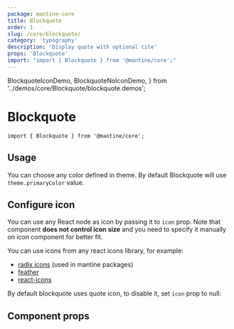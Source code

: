 ```yaml
---
package: mantine-core
title: Blockquote
order: 1
slug: /core/blockquote/
category: 'typography'
description: 'Display quote with optional cite'
props: 'Blockquote'
import: "import { Blockquote } from '@mantine/core';"
---
```


  BlockquoteIconDemo,
  BlockquoteNoIconDemo,
} from '../demos/core/Blockquote/blockquote.demos';

# Blockquote

<PageHeader
  source="mantine-core/src/Blockquote/Blockquote.tsx"
  docs="core/Blockquote.mdx"
  package="@mantine/core"
/>

```tsx
import { Blockquote } from '@mantine/core';
```

## Usage

You can choose any color defined in <GatsbyLink to="/pages/theming/">theme</GatsbyLink>. By default Blockquote will use `theme.primaryColor` value.

<BlockquoteConfigurator />

## Configure icon

You can use any React node as icon by passing it to `icon` prop.
Note that component **does not control icon size** and you need to specify it manually on icon component for better fit.

You can use icons from any react icons library, for example:

- [radix icons](https://icons.modulz.app/) (used in mantine packages)
- [feather](https://feathericons.com/)
- [react-icons](https://react-icons.github.io/react-icons)

<BlockquoteIconDemo />

By default blockquote uses quote icon, to disable it, set `icon` prop to null:

<BlockquoteNoIconDemo />

## Component props

<PropsTable component="Blockquote" />
